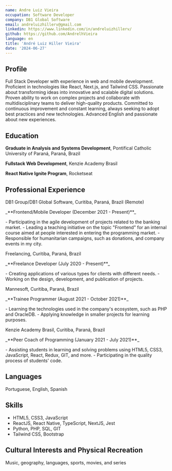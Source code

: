```yaml
---
name: Andre Luiz Vieira
occupation: Software Developer
company: DB1 Global Software
email: andreluizhillerv@gmail.com
linkedin: https://www.linkedin.com/in/andreluizhillerv/
github: https://github.com/AndrelhVieira
language: en
title: 'André Luiz Hiller Vieira'
date: '2024-06-27'
---
```


## Profile
Full Stack Developer with experience in web and mobile development. Proficient in technologies like React, Next.js, and Tailwind CSS. Passionate about transforming ideas into innovative and scalable digital solutions. Proven ability to work on complex projects and collaborate with multidisciplinary teams to deliver high-quality products. Committed to continuous improvement and constant learning, always seeking to adopt best practices and new technologies. Advanced English and passionate about new experiences.

## Education
**Graduate in Analysis and Systems Development**, Pontifical Catholic University of Paraná, Paraná, Brazil

**Fullstack Web Development**, Kenzie Academy Brasil

**React Native Ignite Program**, Rocketseat

## Professional Experience
<p className="mb-0 mt-3">DB1 Group/DB1 Global Software, Curitiba, Paraná, Brazil (Remote)</p>
<p className="my-0">_**Frontend/Mobile Developer (December 2021 - Present)**_</p>
- Participating in the agile development of projects related to the banking market.
- Leading a teaching initiative on the topic "Frontend" for an internal course aimed at people interested in entering the programming market.
- Responsible for humanitarian campaigns, such as donations, and company events in my city.

<div className="py-2 block" />

<p className="my-0">Freelancing, Curitiba, Paraná, Brazil</p>
<p className="my-0">_**Freelance Developer (July 2020 - Present)**_</p>
- Creating applications of various types for clients with different needs.
- Working on the design, development, and publication of projects.

<div className="py-2 block" />

<p className="my-0">Mannesoft, Curitiba, Paraná, Brazil</p>
<p className="my-0">_**Trainee Programmer (August 2021 - October 2021)**_</p>
- Learning the technologies used in the company's ecosystem, such as PHP and OracleDB. 
- Applying knowledge in smaller projects for learning purposes.

<div className="py-2 block" />

<p className="my-0">Kenzie Academy Brasil, Curitiba, Paraná, Brazil</p>
<p className="my-0">_**Peer Coach of Programming (January 2021 - July 2021)**_</p>
- Assisting students in learning and solving problems using HTML5, CSS3, JavaScript, React, Redux, GIT, and more.
- Participating in the quality process of students' code.

## Languages
Portuguese, English, Spanish

## Skills
- HTML5, CSS3, JavaScript
- ReactJS, React Native, TypeScript, NextJS, Jest
- Python, PHP, SQL, GIT
- Tailwind CSS, Bootstrap 

## Cultural Interests and Physical Recreation
Music, geography, languages, sports, movies, and series